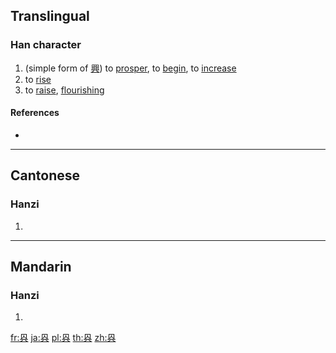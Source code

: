 {{character info/new}}
==Translingual==

===Han character===
{{Han char|rn=12|rad=八|as=05|sn=7|four=|canj=BOMC}}

# (simple form of [[興]]) to [[prosper]], to [[begin]], to [[increase]]
# to [[rise]]
# to [[raise]], [[flourishing]]

====References====
* {{Han ref|kx=0127.171|hdz=10244.030|uh=34B7|ud=13495}}

----

==Cantonese==

===Hanzi===
{{yue-hanzi|jyut=[[hing2]], [[hing3]]|y=hing2, hing3}}

# {{defn|lang=yue|sort=八05}}

----

==Mandarin==

===Hanzi===
{{cmn-hanzi|pin=[[guǎ]] ([[gua3]]), [[xìng]] ([[xing4]]), [[xǔ]] ([[xu3]])|wg=kua<sup>3</sup>, hsing<sup>4</sup>, hsü<sup>3</sup>}}

# {{defn|lang=cmn|sort=八05}}

[[fr:㒷]]
[[ja:㒷]]
[[pl:㒷]]
[[th:㒷]]
[[zh:㒷]]